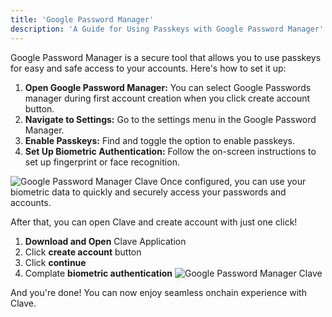 ```yaml
---
title: 'Google Password Manager'
description: 'A Guide for Using Passkeys with Google Password Manager'
---
```




Google Password Manager is a secure tool that allows you to use passkeys for easy and safe access to your accounts. Here's how to set it up:

1. **Open Google Password Manager:** You can select Google Passwords manager during first account creation when you click create account button.
2. **Navigate to Settings:** Go to the settings menu in the Google Password Manager.
3. **Enable Passkeys:** Find and toggle the option to enable passkeys.
4. **Set Up Biometric Authentication:** Follow the on-screen instructions to set up fingerprint or face recognition.

![Google Password Manager Clave](./images/googlepassword1.png)
Once configured, you can use your biometric data to quickly and securely access your passwords and accounts.

After that, you can open Clave and create account with just one click! 

1. **Download and Open** Clave Application 
2. Click **create account** button
3. Click **continue**
4. Complate **biometric authentication**
![Google Password Manager Clave](./images/googlepassword2.png)

And you're done! You can now enjoy seamless onchain experience with Clave.